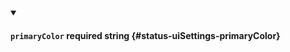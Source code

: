 
<details className="config-field" data-expandable="false" open>
<summary>

#### `primaryColor` <span className="config-field-required" data-required="true">required</span> <span className="config-field-type">string</span> <span className="config-field-default"></span> <span className="config-field-enum"></span> {#status-uiSettings-primaryColor}



</summary>



</details>
